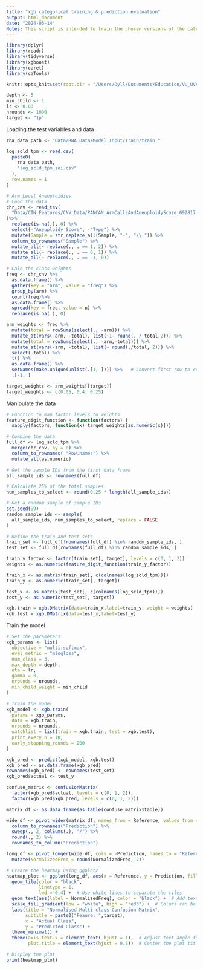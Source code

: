 ```yaml
---
title: "xgb categorical training & prediction evaluation"
output: html_document
date: "2024-06-14"
Notes: This script is intended to train the chosen versions of the categorical xgboost models on the RNA data and evaluate their performance based on the class AUC metrics.
---
```


```r
library(dplyr)
library(readr)
library(tidyverse)
library(xgboost)
library(caret)
library(caTools)
```

```r
knitr::opts_knit$set(root.dir = "/Users/Dyll/Documents/Education/VU_UVA/Internship/Epigenetics/Janssen_Group-UMCUtrecht/Main_Project")
```

```r
depth <- 5
min_child <- 1
lr <- 0.03
nrounds <- 1000
target <- "1p"
```

Loading the test variables and data
```r
rna_data_path <- "Data/RNA_Data/Model_Input/Train/train_"

log_scld_tpm <- read.csv(
  paste0(
    rna_data_path,
    "log_scld_tpm_soi.csv"
  ),
  row.names = 1
)

# Arm Level Aneuploidies
# Load the data
chr_cnv <- read_tsv(
  "Data/CIN_Features/CNV_Data/PANCAN_ArmCallsAndAneuploidyScore_092817.txt"
)%>% 
  replace(is.na(.), 0) %>%
  select(-"Aneuploidy Score", -"Type") %>%
  mutate(Sample = str_replace_all(Sample, "-", "\\.")) %>% 
  column_to_rownames("Sample") %>%
  mutate_all(~ replace(., . == 1, 2)) %>% 
  mutate_all(~ replace(., . == 0, 1)) %>% 
  mutate_all(~ replace(., . == -1, 0))

# Calc the class weights
freq <- chr_cnv %>% 
  as.data.frame() %>% 
  gather(key = "arm", value = "freq") %>% 
  group_by(arm) %>%
  count(freq)%>%
  as.data.frame() %>%
  spread(key = freq, value = n) %>%
  replace(is.na(.), 0)

arm_weights <- freq %>%
  mutate(total = rowSums(select(., -arm))) %>%  
  mutate_at(vars(-arm, -total), list(~1- round(. / total,2))) %>% 
  mutate(total = rowSums(select(., -arm,-total))) %>%
  mutate_at(vars(-arm, -total), list(~ round(./total, 2))) %>%
  select(-total) %>% 
  t() %>% 
  as.data.frame() %>%
  setNames(make.unique(unlist(.[1, ]))) %>%   # Convert first row to column names
  .[-1, ]  

target_weights <- arm_weights[[target]]
target_weights <- c(0.05, 0.4, 0.25)
```
Manipulate the data
```r
# Function to map factor levels to weights
feature_digit_function <- function(factors) {
  sapply(factors, function(x) target_weights[as.numeric(x)])}  

# Combine the data
full_df <- log_scld_tpm %>% 
  merge(chr_cnv, by = 0) %>% 
  column_to_rownames( "Row.names") %>%
  mutate_all(as.numeric) 

# Get the sample IDs from the first data frame
all_sample_ids <- rownames(full_df)

# Calculate 25% of the total samples
num_samples_to_select <- round(0.25 * length(all_sample_ids))

# Get a random sample of sample IDs
set.seed(99)
random_sample_ids <- sample(
  all_sample_ids, num_samples_to_select, replace = FALSE
)

# Define the train and test sets
train_set <- full_df[!rownames(full_df) %in% random_sample_ids, ]
test_set <- full_df[rownames(full_df) %in% random_sample_ids, ]

train_y_factor <- factor(train_set[, target], levels = c(0, 1, 2))
weights <- as.numeric(feature_digit_function(train_y_factor))

train_x <- as.matrix(train_set[, c(colnames(log_scld_tpm))])
train_y <- as.numeric(train_set[, target])

test_x <- as.matrix(test_set[, c(colnames(log_scld_tpm))])
test_y <- as.numeric(test_set[, target])

xgb.train = xgb.DMatrix(data=train_x,label=train_y, weight = weights)
xgb.test = xgb.DMatrix(data=test_x,label=test_y)

```


Train the model
```r
# Set the parameters 
xgb_params <- list(
  objective = "multi:softmax",
  eval_metric = "mlogloss",
  num_class = 3,
  max_depth = depth,
  eta = lr,
  gamma = 0,
  nrounds = nrounds,
  min_child_weight = min_child
)

# Train the model
xgb_model <- xgb.train(
  params = xgb_params,
  data = xgb.train,
  nrounds = nrounds,
  watchlist = list(train = xgb.train, test = xgb.test),
  print_every_n = 10,
  early_stopping_rounds = 200
)
```
```r
xgb_pred <- predict(xgb_model, xgb.test)
xgb_pred <- as.data.frame(xgb_pred)
rownames(xgb_pred) <- rownames(test_set)
xgb_pred$actual <- test_y

confuse_matrix <- confusionMatrix(
  factor(xgb_pred$actual, levels = c(0, 1, 2)),
  factor(xgb_pred$xgb_pred, levels = c(0, 1, 2)))

matrix_df <- as.data.frame(as.table(confuse_matrix$table))

wide_df <- pivot_wider(matrix_df, names_from = Reference, values_from = Freq, values_fill = list(frequency = 0)) %>% 
  column_to_rownames("Prediction") %>% 
  sweep(., 2, colSums(.), "/") %>% 
  round(., 2) %>% 
  rownames_to_column("Prediction")

long_df <- pivot_longer(wide_df, cols = -Prediction, names_to = "Reference", values_to = "NormalizedFreq") %>% 
  mutate(NormalizedFreq = round(NormalizedFreq, 2))

# Create the heatmap using ggplot2
heatmap_plot <- ggplot(long_df, aes(x = Reference, y = Prediction, fill = NormalizedFreq)) +
  geom_tile(color = "black",
            linetype = 1,
            lwd = 0.4) +  # Use white lines to separate the tiles
  geom_text(aes(label = NormalizedFreq), color = "black") +  # Add text labels
  scale_fill_gradient(low = "white", high = "red3") +  # Colors can be adjusted
  labs(title = "Normalised Multi-class Confusion Matrix",
       subtitle = paste0("Feaure: ",target),
       x = "Actual Class",
       y = "Predicted Class") +
  theme_minimal() +
  theme(axis.text.x = element_text( hjust = 1),  # Adjust text angle for better legibility
        plot.title = element_text(hjust = 0.5))  # Center the plot title

# Display the plot
print(heatmap_plot)
```

